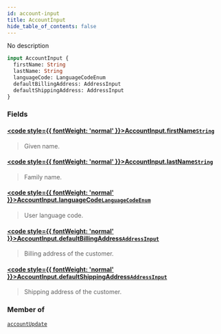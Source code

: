 ```yaml
---
id: account-input
title: AccountInput
hide_table_of_contents: false
---
```








No description

```graphql
input AccountInput {
  firstName: String
  lastName: String
  languageCode: LanguageCodeEnum
  defaultBillingAddress: AddressInput
  defaultShippingAddress: AddressInput
}
```


### Fields

#### [<code style={{ fontWeight: 'normal' }}>AccountInput.<b>firstName</b></code>](#)<Bullet />[`String`](../../../developer/api-reference/scalars/string) <Badge class="secondary" text="scalar"/>
> Given name.
> 

#### [<code style={{ fontWeight: 'normal' }}>AccountInput.<b>lastName</b></code>](#)<Bullet />[`String`](../../../developer/api-reference/scalars/string) <Badge class="secondary" text="scalar"/>
> Family name.
> 

#### [<code style={{ fontWeight: 'normal' }}>AccountInput.<b>languageCode</b></code>](#)<Bullet />[`LanguageCodeEnum`](../../../developer/api-reference/enums/language-code-enum) <Badge class="secondary" text="enum"/>
> User language code.
> 

#### [<code style={{ fontWeight: 'normal' }}>AccountInput.<b>defaultBillingAddress</b></code>](#)<Bullet />[`AddressInput`](../../../developer/api-reference/inputs/address-input) <Badge class="secondary" text="input"/>
> Billing address of the customer.
> 

#### [<code style={{ fontWeight: 'normal' }}>AccountInput.<b>defaultShippingAddress</b></code>](#)<Bullet />[`AddressInput`](../../../developer/api-reference/inputs/address-input) <Badge class="secondary" text="input"/>
> Shipping address of the customer.
> 



### Member of

[`accountUpdate`](../../../developer/api-reference/mutations/account-update)  <Badge class="secondary" text="mutation"/>



